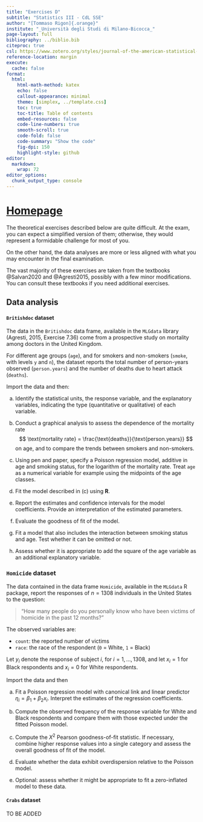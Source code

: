 ```yaml
---
title: "Exercises D"
subtitle: "Statistics III - CdL SSE"
author: "[Tommaso Rigon]{.orange}"
institute: "_Università degli Studi di Milano-Bicocca_"
page-layout: full
bibliography: ../biblio.bib
citeproc: true
csl: https://www.zotero.org/styles/journal-of-the-american-statistical-association
reference-location: margin
execute:
  cache: false
format:
  html:
    html-math-method: katex
    echo: false
    callout-appearance: minimal
    theme: [simplex, ../template.css]
    toc: true
    toc-title: Table of contents
    embed-resources: false
    code-line-numbers: true
    smooth-scroll: true
    code-fold: false
    code-summary: "Show the code"
    fig-dpi: 150
    highlight-style: github
editor: 
  markdown: 
    wrap: 72
editor_options: 
  chunk_output_type: console
---
```


# [Homepage](../index.html)

The theoretical exercises described below are quite [difficult]{.orange}. At the [exam]{.blue}, you can expect a [simplified version]{.blue} of them; otherwise, they would represent a formidable challenge for most of you.

On the other hand, the data analyses are more or less aligned with what you may encounter in the final examination.

:::callout-tip
The vast majority of these exercises are taken from the textbooks @Salvan2020 and @Agresti2015, possibly with a few minor modifications. You can consult these textbooks if you need additional exercises.
:::

## Data analysis


:::{.callout-note collapse=true}
#### `Britishdoc` dataset

The data in the `Britishdoc` data frame, available in the `MLGdata` library (Agresti, 2015, Exercise 7.36) come from a prospective study on mortality among doctors in the United Kingdom.  

For different age groups (`age`), and for smokers and non-smokers (`smoke`, with levels `y` and `n`), the dataset reports the total number of person-years observed (`person.years`) and the number of deaths due to heart attack (`deaths`).

Import the data and then:

(a) Identify the statistical units, the response variable, and the explanatory variables, indicating the type (quantitative or qualitative) of each variable.

(b) Conduct a graphical analysis to assess the dependence of the mortality rate  
$$
\text{mortality rate} = \frac{\text{deaths}}{\text{person.years}}
$$
on age, and to compare the trends between smokers and non-smokers.

(c) Using pen and paper, specify a [Poisson regression model]{.blue}, additive in age and smoking status, for the logarithm of the mortality rate. Treat `age` as a [numerical variable]{.orange} for example using the midpoints of the age classes.

(d) Fit the model described in (c) using **R**.

(e) Report the estimates and confidence intervals for the model coefficients. Provide an interpretation of the estimated parameters.

(f) Evaluate the goodness of fit of the model.

(g) Fit a model that also includes the [interaction]{.blue} between smoking status and age. Test whether it can be omitted or not.

(h) Assess whether it is appropriate to add the square of the age variable as an additional explanatory variable.

:::

:::{.callout-note collapse=true}
### `Homicide` dataset

The data contained in the data frame `Homicide`, available in the `MLGdata` R package, report the responses of $n = 1308$ individuals in the United States to the question:

> "How many people do you personally know who have been victims of homicide in the past 12 months?"

The observed variables are:

- `count`: the reported number of victims  
- `race`: the race of the respondent (`0` = White, `1` = Black)

Let $y_i$ denote the response of subject $i$, for $i = 1, \dots, 1308$, and let $x_i = 1$ for Black respondents and $x_i = 0$ for White respondents.

Import the data and then

(a) Fit a Poisson regression model with canonical link and linear predictor  $\eta_i = \beta_1 + \beta_2 x_i$. Interpret the estimates of the regression coefficients.

(b) Compute the observed frequency of the response variable for White and Black respondents and compare them with those expected under the fitted Poisson model.

(c) Compute the $X^2$ Pearson goodness-of-fit statistic. If necessary, combine higher response values into a single category and assess the overall goodness of fit of the model.

(d) Evaluate whether the data exhibit [overdispersion]{.orange} relative to the Poisson model.

(e) [Optional]{.orange}: assess whether it might be appropriate to fit a [zero-inflated]{.blue} model to these data.
:::

:::{.callout-note collapse=true}
#### `Crabs` dataset

TO BE ADDED
:::

<!-- ## Theoretical -->

<!-- :::{.callout-note collapse=true} -->
<!-- #### Exercise A -->

<!-- Conditionally on positive covariates $U_i = u_i$, the random variable $Y_i \mid U_i = u$ are Poisson distributed with mean $\mu u_i$, where $\mu > 0$ is an unknown parameter. Suppose the covariates $U_i$ are iid with mean $\mathbb{E}(U_i)=1$ and variance $\mathrm{Var}(U_i)=\tau$. -->

<!-- Show that $Y_i$'s are iid with mean $\mathbb{E}(Y_i)=\mu$ and variance $\mathrm{Var}(Y_i) = \mu + \tau\mu^2$. Comment on the result and the issue of [overdispersion]{.orange}. -->

<!-- ::: -->

